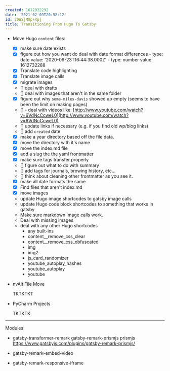 ```yaml
---
created: 1612922292
date: '2021-02-09T20:58:12'
id: 20WSjMUpFXpj
title: Transitioning From Hugo To Gatsby
---
```


- Move Hugo `content` files:
    
    
    - [x] make sure date exists
    - [x] figure out how you want do deal with date format differences
             - type: date
               value: '2020-09-23T16:44:38.000Z'
             - type: number
               value: 1612732288
    - [x] Translate code highlighting
    - [x] Translate image calls
    - [x] migrate images
    - [] deal with drafts
    - [] deal with images that aren't in the same folder
    - [x] figure out why `some-miles-davis` showed up empty (seems to have been the limit on making pages)
    - [] - deal with videos like: [http://www.youtube.com/watch?v=6VdNcCcweL0](http://www.youtube.com/watch?v=6VdNcCcweL0)
    - [] update links if necessary (e.g. if you find old wp/blog links)
    - [] add `created` date
    - [x] make a year directory based off the file data. 
    - [x] move the directory with it's name
    - [x] move the index.md file
    - [x] add a slug the the yaml frontmatter
    - [x] make sure tags transfer properly 
    - [] figure out what to do with summary
    - [] add tags for journals, browing history, etc...
    - [] think about cleaning other frontmatter as you see it. 
    - [x] make all date formats the same
    - [x] Find files that aren't index.md
    - [x] move images
    - update Hugo image shortcodes to gatsby image calls
    - update Hugo code block shortcodes to something that works in gatsby
    - Make sure markdown image calls work. 
    - Deal with missing images
    - deal with any other Hugo shortcodes
        - any built-ins
        - content__remove_css_clear
        - content__remove_css_obfuscated
        - img
        - img2
        - js_card_randomizer
        - youtube_autoplay_hashes
        - youtube_autoplay
        - youtube
    


- nvAlt File Move
    
    TKTKTKT
    
    
- PyCharm Projects

    TKTKTK




---

Modules:

- gatsby-transformer-remark gatsby-remark-prismjs prismjs
    https://www.gatsbyjs.com/plugins/gatsby-remark-prismjs/

- gatsby-remark-embed-video

- gatsby-remark-responsive-iframe